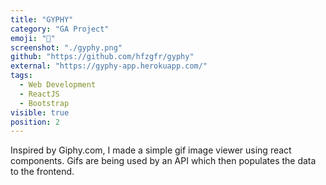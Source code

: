 ```yaml
---
title: "GYPHY"
category: "GA Project"
emoji: "👾"
screenshot: "./gyphy.png"
github: "https://github.com/hfzgfr/gyphy"
external: "https://gyphy-app.herokuapp.com/"
tags:
  - Web Development
  - ReactJS
  - Bootstrap
visible: true
position: 2
---
```


Inspired by Giphy.com, I made a simple gif image viewer using react components. Gifs are being used by an API
which then populates the data to the frontend.
